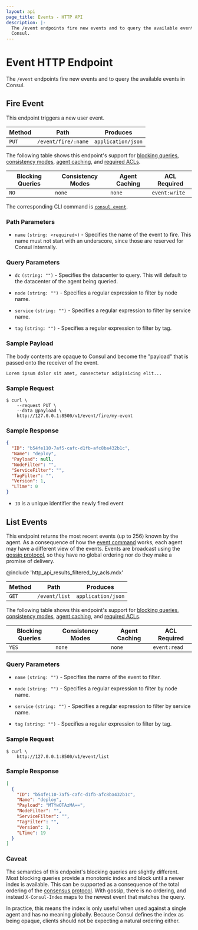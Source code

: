 ```yaml
---
layout: api
page_title: Events - HTTP API
description: |-
  The /event endpoints fire new events and to query the available events in
  Consul.
---
```


# Event HTTP Endpoint

The `/event` endpoints fire new events and to query the available events in
Consul.

## Fire Event

This endpoint triggers a new user event.

| Method | Path                | Produces           |
| ------ | ------------------- | ------------------ |
| `PUT`  | `/event/fire/:name` | `application/json` |

The following table shows this endpoint's support for
[blocking queries](/consul/api-docs/features/blocking),
[consistency modes](/consul/api-docs/features/consistency),
[agent caching](/consul/api-docs/features/caching), and
[required ACLs](/consul/api-docs/api-structure#authentication).

| Blocking Queries | Consistency Modes | Agent Caching | ACL Required  |
| ---------------- | ----------------- | ------------- | ------------- |
| `NO`             | `none`            | `none`        | `event:write` |

The corresponding CLI command is [`consul event`](/consul/commands/event).

### Path Parameters

- `name` `(string: <required>)` - Specifies the name of the event to fire.
  This name must not start with an underscore,
  since those are reserved for Consul internally.

### Query Parameters

- `dc` `(string: "")` - Specifies the datacenter to query. This will default to
  the datacenter of the agent being queried.

- `node` `(string: "")` - Specifies a regular expression to filter by node name.

- `service` `(string: "")` - Specifies a regular expression to filter by service name.

- `tag` `(string: "")` - Specifies a regular expression to filter by tag.

### Sample Payload

The body contents are opaque to Consul and become the "payload" that is passed
onto the receiver of the event.

```text
Lorem ipsum dolor sit amet, consectetur adipisicing elit...
```

### Sample Request

```shell-session
$ curl \
    --request PUT \
    --data @payload \
    http://127.0.0.1:8500/v1/event/fire/my-event
```

### Sample Response

```json
{
  "ID": "b54fe110-7af5-cafc-d1fb-afc8ba432b1c",
  "Name": "deploy",
  "Payload": null,
  "NodeFilter": "",
  "ServiceFilter": "",
  "TagFilter": "",
  "Version": 1,
  "LTime": 0
}
```

- `ID` is a unique identifier the newly fired event

## List Events

This endpoint returns the most recent events (up to 256) known by the agent. As a
consequence of how the [event command](/consul/commands/event) works, each
agent may have a different view of the events. Events are broadcast using the
[gossip protocol](/consul/docs/architecture/gossip), so they have no global ordering
nor do they make a promise of delivery.

@include 'http_api_results_filtered_by_acls.mdx'

| Method | Path          | Produces           |
| ------ | ------------- | ------------------ |
| `GET`  | `/event/list` | `application/json` |

The following table shows this endpoint's support for
[blocking queries](/consul/api-docs/features/blocking),
[consistency modes](/consul/api-docs/features/consistency),
[agent caching](/consul/api-docs/features/caching), and
[required ACLs](/consul/api-docs/api-structure#authentication).

| Blocking Queries | Consistency Modes | Agent Caching | ACL Required |
| ---------------- | ----------------- | ------------- | ------------ |
| `YES`            | `none`            | `none`        | `event:read` |

### Query Parameters

- `name` `(string: "")` - Specifies the name of the event to filter.

- `node` `(string: "")` - Specifies a regular expression to filter by node name.

- `service` `(string: "")` - Specifies a regular expression to filter by service name.

- `tag` `(string: "")` - Specifies a regular expression to filter by tag.

### Sample Request

```shell-session
$ curl \
    http://127.0.0.1:8500/v1/event/list
```

### Sample Response

```json
[
  {
    "ID": "b54fe110-7af5-cafc-d1fb-afc8ba432b1c",
    "Name": "deploy",
    "Payload": "MTYwOTAzMA==",
    "NodeFilter": "",
    "ServiceFilter": "",
    "TagFilter": "",
    "Version": 1,
    "LTime": 19
  }
]
```

### Caveat

The semantics of this endpoint's blocking queries are slightly different. Most
blocking queries provide a monotonic index and block until a newer index is
available. This can be supported as a consequence of the total ordering of the
[consensus protocol](/consul/docs/architecture/consensus). With gossip, there is no
ordering, and instead `X-Consul-Index` maps to the newest event that matches the
query.

In practice, this means the index is only useful when used against a single
agent and has no meaning globally. Because Consul defines the index as being
opaque, clients should not be expecting a natural ordering either.
